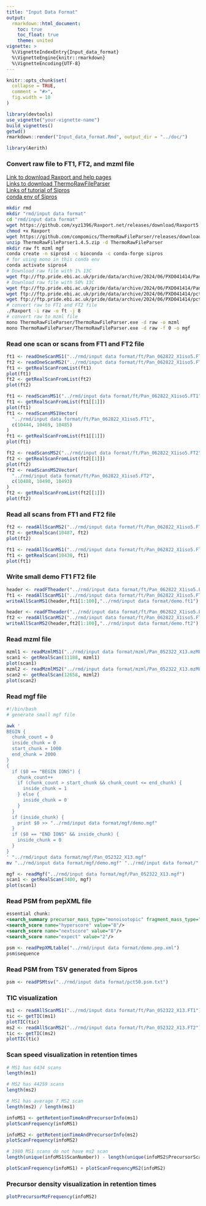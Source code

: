 ```yaml
---
title: "Input Data Format"
output:
  rmarkdown::html_document:
    toc: true
    toc_float: true
    theme: united
vignette: >
  %\VignetteIndexEntry{Input_data_format}
  %\VignetteEngine{knitr::rmarkdown}
  %\VignetteEncoding{UTF-8}
---
```


```r
knitr::opts_chunk$set(
  collapse = TRUE,
  comment = "#>",
  fig.width = 10
)
```

```r
library(devtools)
use_vignette("your-vignette-name")
build_vignettes()
getwd()
rmarkdown::render("Input_data_format.Rmd", output_dir = "../doc/")
```

```r
library(Aerith)
```

### Convert raw file to FT1, FT2, and mzml file

[Link to download Raxport and help pages](https://github.com/xyz1396/Raxport.net)  
[Links to download ThermoRawFileParser](https://github.com/compomics/ThermoRawFileParser/)  
[Links of tutorial of Sipros](https://github.com/thepanlab/Sipros4)  
[conda env of Sipros](https://anaconda.org/bioconda/sipros)  

```bash
mkdir rmd
mkdir "rmd/input data format"
cd "rmd/input data format"
wget https://github.com/xyz1396/Raxport.net/releases/download/Raxport5.02/Raxport
chmod +x Raxport
wget https://github.com/compomics/ThermoRawFileParser/releases/download/v1.4.5/ThermoRawFileParser1.4.5.zip
unzip ThermoRawFileParser1.4.5.zip -d ThermoRawFileParser
mkdir raw ft mzml mgf
conda create -n sipros4 -c bioconda -c conda-forge sipros
# for using mono in this conda env
conda activate sipros4
# Download raw file with 1% 13C
wget ftp://ftp.pride.ebi.ac.uk/pride/data/archive/2024/06/PXD041414/Pan_062822_X1iso5.raw -P raw
# Download raw file with 50% 13C  
wget ftp://ftp.pride.ebi.ac.uk/pride/data/archive/2024/06/PXD041414/Pan_052322_X13.raw -P raw
wget ftp://ftp.pride.ebi.ac.uk/pride/data/archive/2024/06/PXD041414/pct50.psm.txt
wget ftp://ftp.pride.ebi.ac.uk/pride/data/archive/2024/06/PXD041414/pct1.psm.txt
# convert raw to FT1 and FT2 file
./Raxport -i raw -o ft -j 8
# convert raw to mzml file
mono ThermoRawFileParser/ThermoRawFileParser.exe -d raw -o mzml
mono ThermoRawFileParser/ThermoRawFileParser.exe -d raw -f 0 -o mgf
```

### Read one scan or scans from FT1 and FT2 file

```r
ft1 <- readOneScanMS1("../rmd/input data format/ft/Pan_062822_X1iso5.FT1", 10430)
ft2 <- readOneScanMS2("../rmd/input data format/ft/Pan_062822_X1iso5.FT2", 10487)
ft1 <- getRealScanFromList(ft1)
plot(ft1)
ft2 <- getRealScanFromList(ft2)
plot(ft2)

ft1 <- readScansMS1("../rmd/input data format/ft/Pan_062822_X1iso5.FT1", 10430, 10500)
ft1 <- getRealScanFromList(ft1[[1]])
plot(ft1)
ft1 <- readScansMS1Vector(
  "../rmd/input data format/ft/Pan_062822_X1iso5.FT1",
  c(10444, 10469, 10485)
)
ft1 <- getRealScanFromList(ft1[[1]])
plot(ft1)

ft2 <- readScansMS2("../rmd/input data format/ft/Pan_062822_X1iso5.FT2", 10487, 10600)
ft2 <- getRealScanFromList(ft2[[1]])
plot(ft2)
ft2 <- readScansMS2Vector(
  "../rmd/input data format/ft/Pan_062822_X1iso5.FT2",
  c(10488, 10490, 10493)
)
ft2 <- getRealScanFromList(ft2[[1]])
plot(ft2)
```

### Read all scans from FT1 and FT2 file

```r
ft2 <- readAllScanMS2("../rmd/input data format/ft/Pan_062822_X1iso5.FT2")
ft2 <- getRealScan(10487, ft2)
plot(ft2)

ft1 <- readAllScanMS1("../rmd/input data format/ft/Pan_062822_X1iso5.FT1")
ft1 <- getRealScan(10430, ft1)
plot(ft1)
```

### Write small demo FT1 FT2 file

```r
header <- readFTheader("../rmd/input data format/ft/Pan_062822_X1iso5.FT1")
ft1 <- readAllScanMS1("../rmd/input data format/ft/Pan_062822_X1iso5.FT1")
writeAllScanMS1(header,ft1[1:100],"../rmd/input data format/demo.ft1")
```

```r
header <- readFTheader("../rmd/input data format/ft/Pan_062822_X1iso5.FT2")
ft2 <- readAllScanMS2("../rmd/input data format/ft/Pan_062822_X1iso5.FT2")
writeAllScanMS2(header,ft2[1:100],"../rmd/input data format/demo.ft2")
```

### Read mzml file

```r
mzml1 <- readMzmlMS1("../rmd/input data format/mzml/Pan_052322_X13.mzML")
scan1 <- getRealScan(11188, mzml1)
plot(scan1)
mzml2 <- readMzmlMS2("../rmd/input data format/mzml/Pan_052322_X13.mzML")
scan2 <- getRealScan(12658, mzml2)
plot(scan2)
```

### Read mgf file

```bash
#!/bin/bash
# generate small mgf file

awk '
BEGIN {
  chunk_count = 0
  inside_chunk = 0
  start_chunk = 1000
  end_chunk = 2000
}
{
  if ($0 == "BEGIN IONS") {
    chunk_count++
    if (chunk_count > start_chunk && chunk_count <= end_chunk) {
      inside_chunk = 1
    } else {
      inside_chunk = 0
    }
  }
  if (inside_chunk) {
    print $0 >> "../rmd/input data format/mgf/demo.mgf"
  }
  if ($0 == "END IONS" && inside_chunk) {
    inside_chunk = 0
  }
}
' "../rmd/input data format/mgf/Pan_052322_X13.mgf"
mv "../rmd/input data format/mgf/demo.mgf" "../rmd/input data format/"
```

```r
mgf <- readMgf("../rmd/input data format/mgf/Pan_052322_X13.mgf")
scan1 <- getRealScan(3400, mgf)
plot(scan1)
```

### Read PSM from pepXML file

```xml
essential chunk:  
<search_summary precursor_mass_type="monoisotopic" fragment_mass_type="monoisotopic" search_engine="X! Tandem" search_engine_version="Sipros">
<search_score name="hyperscore" value="8"/>
<search_score name="nextscore" value="8"/>
<search_score name="expect" value="2"/>
```

```r
psm <- readPepXMLtable("../rmd/input data format/demo.pep.xml")
psm$sequence
```

### Read PSM from TSV generated from Sipros

```r
psm <- readPSMtsv("../rmd/input data format/pct50.psm.txt")
```

### TIC visualization

```r
ms1 <- readAllScanMS1("../rmd/input data format/ft/Pan_052322_X13.FT1")
tic <- getTIC(ms1)
plotTIC(tic)
ms2 <- readAllScanMS2("../rmd/input data format/ft/Pan_052322_X13.FT2")
tic <- getTIC(ms2)
plotTIC(tic)
```

### Scan speed visualization in retention times

```r
# MS1 has 6434 scans
length(ms1)

# MS2 has 44259 scans
length(ms2)

# MS1 has average 7 MS2 scan
length(ms2) / length(ms1)

infoMS1 <- getRetentionTimeAndPrecursorInfo(ms1)
plotScanFrequency(infoMS1)

infoMS2 <- getRetentionTimeAndPrecursorInfo(ms2)
plotScanFrequency(infoMS2)

# 1980 MS1 scans do not have ms2 scan
length(unique(infoMS1$ScanNumber)) - length(unique(infoMS2$PrecursorScanNumber))

plotScanFrequency(infoMS1) + plotScanFrequencyMS2(infoMS2)
```

### Precursor density visualization in retention times

```r
plotPrecursorMzFrequency(infoMS2)
```


